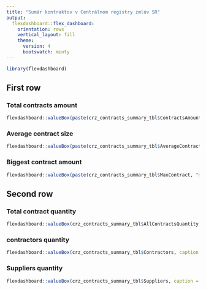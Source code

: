 ```yaml
---
title: "Sumár kontraktov v Centrálnom registry zmlúv SR"
output: 
  flexdashboard::flex_dashboard:
    orientation: rows
    vertical_layout: fill
    theme: 
      version: 4
      bootswatch: minty
---
```


```r
library(flexdashboard)
```


## First row

### Total contracts amount
```r
flexdashboard::valueBox(paste(crz_contracts_summary_tbl$ContractsAmount, "mld€", sep = ""), caption = "Celková hodnota zmlúv", icon="fa-tag")
```

### Average contract size
```r
flexdashboard::valueBox(paste(crz_contracts_summary_tbl$AverageContract,"€", sep = ""), caption = "Priemerná hodnota kontraktu", icon = "fa-comments")
```

### Biggest contract amount
```r
flexdashboard::valueBox(paste(crz_contracts_summary_tbl$MaxContract, "mld€", sep = ""), caption = "Najväčší kontrakt", icon="fa-tag")
```

## Second row

### Total contract quantity
```r
flexdashboard::valueBox(crz_contracts_summary_tbl$AllContractsQuantity, caption = "Celkový počet kontraktov", icon = "fa-comments")
```

### contractors quantity
```r
flexdashboard::valueBox(crz_contracts_summary_tbl$Contractors, caption = "Počet zadávateľov", icon = "fa-comments")
```

### Suppliers quantity
```r
flexdashboard::valueBox(crz_contracts_summary_tbl$Suppliers, caption = "Počet dodávateľov", icon = "fa-comments")
```
